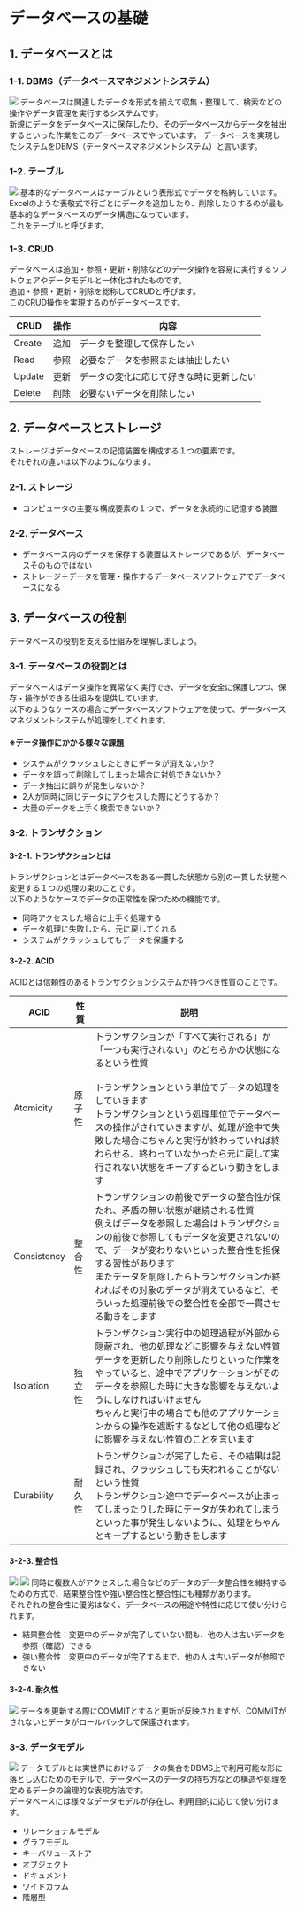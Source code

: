 # データベースの基礎
## 1. データベースとは
### 1-1. DBMS（データベースマネジメントシステム）
![](../../aws_cp_database_basics_database_image.png)
データベースは関連したデータを形式を揃えて収集・整理して、検索などの操作やデータ管理を実行するシステムです。  
新規にデータをデータベースに保存したり、そのデータベースからデータを抽出するといった作業をこのデータベースでやっています。
データベースを実現したシステムをDBMS（データベースマネジメントシステム）と言います。  
### 1-2. テーブル
![](../../aws_cp_database_basics_database_table_image.png)
基本的なデータベースはテーブルという表形式でデータを格納しています。  
Excelのような表敬式で行ごとにデータを追加したり、削除したりするのが最も基本的なデータベースのデータ構造になっています。  
これをテーブルと呼びます。
### 1-3. CRUD
データベースは追加・参照・更新・削除などのデータ操作を容易に実行するソフトウェアやデータモデルと一体化されたものです。  
追加・参照・更新・削除を総称してCRUDと呼びます。  
このCRUD操作を実現するのがデータベースです。

| CRUD | 操作 | 内容 |
|-------|-------|-------|
| Create | 追加 | データを整理して保存したい |
| Read | 参照 | 必要なデータを参照または抽出したい |
| Update | 更新 | データの変化に応じて好きな時に更新したい |
| Delete | 削除 | 必要ないデータを削除したい |
## 2. データベースとストレージ
ストレージはデータベースの記憶装置を構成する１つの要素です。  
それぞれの違いは以下のようになります。
### 2-1. ストレージ
- コンピュータの主要な構成要素の１つで、データを永続的に記憶する装置
### 2-2. データベース
- データベース内のデータを保存する装置はストレージであるが、データベースそのものではない
- ストレージ＋データを管理・操作するデータベースソフトウェアでデータベースになる
## 3. データベースの役割
データベースの役割を支える仕組みを理解しましょう。
### 3-1. データベースの役割とは
データベースはデータ操作を異常なく実行でき、データを安全に保護しつつ、保存・操作ができる仕組みを提供しています。  
以下のようなケースの場合にデータベースソフトウェアを使って、データベースマネジメントシステムが処理をしてくれます。
#### ※データ操作にかかる様々な課題
- システムがクラッシュしたときにデータが消えないか？
- データを誤って削除してしまった場合に対処できないか？
- データ抽出に誤りが発生しないか？
- 2人が同時に同じデータにアクセスした際にどうするか？
- 大量のデータを上手く検索できないか？
### 3-2. トランザクション
#### 3-2-1. トランザクションとは
トランザクションとはデータベースをある一貫した状態から別の一貫した状態へ変更する１つの処理の束のことです。  
以下のようなケースでデータの正常性を保つための機能です。
- 同時アクセスした場合に上手く処理する
- データ処理に失敗したら、元に戻してくれる
- システムがクラッシュしてもデータを保護する
#### 3-2-2. ACID
ACIDとは信頼性のあるトランザクションシステムが持つべき性質のことです。

| ACID | 性質 | 説明 |
|-------|-------|-------|
| Atomicity | 原子性 | トランザクションが「すべて実行される」か「一つも実行されない」のどちらかの状態になるという性質<br/><br/>トランザクションという単位でデータの処理をしていきます<br/>トランザクションという処理単位でデータベースの操作がされていきますが、処理が途中で失敗した場合にちゃんと実行が終わっていれば終わらせる、終わっていなかったら元に戻して実行されない状態をキープするという動きをします |
| Consistency | 整合性 | トランザクションの前後でデータの整合性が保たれ、矛盾の無い状態が継続される性質<br/>例えばデータを参照した場合はトランザクションの前後で参照してもデータを変更されないので、データが変わりないといった整合性を担保する習性があります<br/>またデータを削除したらトランザクションが終わればその対象のデータが消えているなど、そういった処理前後での整合性を全部で一貫させる動きをします |
| Isolation | 独立性 | トランザクション実行中の処理過程が外部から隠蔽され、他の処理などに影響を与えない性質<br/>データを更新したり削除したりといった作業をやっていると、途中でアプリケーションがそのデータを参照した時に大きな影響を与えないようにしなければいけません<br/>ちゃんと実行中の場合でも他のアプリケーションからの操作を遮断するなどして他の処理などに影響を与えない性質のことを言います |
| Durability | 耐久性 | トランザクションが完了したら、その結果は記録され、クラッシュしても失われることがないという性質<br/>トランザクション途中でデータベースが止まってしまったりした時にデータが失われてしまうといった事が発生しないように、処理をちゃんとキープするという動きをします |
#### 3-2-3. 整合性
![](../../aws_cp_database_basics_database_consistency_1.png)
![](../../aws_cp_database_basics_database_consistency_2.png)
同時に複数人がアクセスした場合などのデータのデータ整合性を維持するための方式で、結果整合性や強い整合性と整合性にも種類があります。  
それぞれの整合性に優劣はなく、データベースの用途や特性に応じて使い分けられます。
- 結果整合性：変更中のデータが完了していない間も、他の人は古いデータを参照（確認）できる
- 強い整合性：変更中のデータが完了するまで、他の人は古いデータが参照できない
#### 3-2-4. 耐久性
![](../../aws_cp_database_basics_database_durability.png)
データを更新する際にCOMMITとすると更新が反映されますが、COMMITがされないとデータがロールバックして保護されます。
### 3-3. データモデル
![](../../aws_cp_database_basics_datamodel.png)
データモデルとは実世界におけるデータの集合をDBMS上で利用可能な形に落とし込むためのモデルで、データベースのデータの持ち方などの構造や処理を定めるデータの論理的な表現方法です。  
データベースには様々なデータモデルが存在し、利用目的に応じて使い分けます。
- リレーショナルモデル
- グラフモデル
- キーバリューストア
- オブジェクト
- ドキュメント
- ワイドカラム
- 階層型